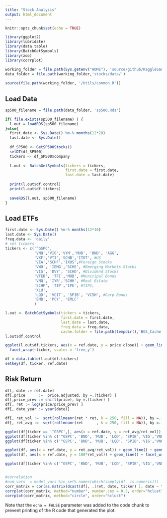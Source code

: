 ```yaml
---
title: "Stock Analysis"
output: html_document
---
```


```r
knitr::opts_chunk$set(echo = TRUE)

library(ggplot2)
library(lubridate)
library(data.table)
library(BatchGetSymbols)
library(zoo)
library(corrplot)

working_folder = file.path(Sys.getenv("HOME"), 'source/github/KaggleSandbox/')
data_folder = file.path(working_folder,'stocks/data/')
 
source(file.path(working_folder, '/Utils/common.R'))

```

## Load Data

```r

sp500_filename = file.path(data_folder, 'sp500.Rds')

if( file.exists(sp500_filename) ) {
  l.out = loadRDS(sp500_filename)
}else{
  first.date <- Sys.Date() %m-% months(12*20)
  last.date <- Sys.Date()
  
  df_SP500 <- GetSP500Stocks()
  setDT(df_SP500)
  tickers <- df_SP500$company
  
  l.out <- BatchGetSymbols(tickers = tickers,
                           first.date = first.date,
                           last.date = last.date)
  
  print(l.out$df.control)
  print(l.out$df.tickers)
  
  saveRDS(l.out, sp500_filename)
}
```

## Load ETFs

```r
first.date <- Sys.Date() %m-% months(12*10)
last.date <- Sys.Date()
freq.data <- 'daily'
# set tickers
tickers <- c('^GSPC',
             'VNQ','VIG','VYM','MUB', 'BND', 'AGG', 
             'VXF','VTI','SCHB','ITOT', #US
             'VEA','SCHF','IXUS',#Foreign Stocks
             'VWO', 'IEMG','SCHE', #Emerging Markets Stocks
             'VIG', 'DVY', 'SCHD', #Dividend Stocks
             'VTEB', 'TFI','MUB', #Municipal Bonds
             'VNQ', 'IYR','SCHH', #Real Estate
             'SCHP', 'TIP','IPE', #TIPS,
             'XLU', 
             'LQD', 'VCIT', 'SPIB', 'VCSH', #Corp Bonds
             'EMB', 'PCY', 'EMLC'
             )

l.out <- BatchGetSymbols(tickers = tickers, 
                         first.date = first.date,
                         last.date = last.date, 
                         freq.data = freq.data,
                         cache.folder = file.path(tempdir(),'BGS_Cache') ) # cache in tempdir()
l.out$df.control

ggplot(l.out$df.tickers, aes(x = ref.date, y = price.close)) + geom_line()+ 
  facet_wrap(~ticker, scales = 'free_y') 

df = data.table(l.out$df.tickers)
setkey(df, ticker, ref.date)
```

## Risk Return

```r
df[, date := ref.date]
df[,price      :=  price.adjusted, by =.(ticker) ]
df[,price_prev := shift(price), by =.(ticker) ]
df[, ret := log(price/price_prev) ]
df[, date_year := year(date)]

df[, ret_vol :=  sqrt(rollmeanr(ret * ret, k = 250, fill = NA)), by =.(ticker) ]
df[, ret_avg :=  sqrt(rollmeanr(ret      , k = 250, fill = NA)), by =.(ticker) ]

ggplot(df[ticker == '^GSPC',], aes(x = ref.date, y = ret_avg/ret_vol)) + geom_line() + geom_smooth(se = FALSE, span = 0.1, color = 'red')
ggplot(df[ticker %in% c('^GSPC', 'BND', 'MUB', 'LQD', 'SPIB','VIG','VNQ', 'XLU', 'VCSH') ,], aes(x = ref.date, y = ret_avg/ret_vol)) + geom_line() + facet_wrap(~ticker)
ggplot(df[ticker %in% c('^GSPC', 'BND', 'MUB', 'LQD', 'SPIB','VIG','VNQ', 'XLU', 'VCSH') ,], aes(x = ref.date, y = 100*ret_vol)) + geom_line() + facet_wrap(~ticker)

ggplot(df, aes(x = ref.date, y = ret_avg/ret_vol)) + geom_line() + geom_smooth(se = FALSE, span = 0.1, color = 'red') +  facet_wrap(~ticker)
ggplot(df, aes(x = ref.date, y = 100*ret_vol)) + geom_line() + facet_wrap(~ticker)

ggplot(df[ticker %in% c('^GSPC', 'BND', 'MUB', 'LQD', 'SPIB','VIG','VNQ') ], aes(x = 100*ret_vol, y = 100*ret_avg, color = ticker)) + geom_point(alpha = 0.6) + facet_wrap(~date_year)


#correlation
#num_vars  = model_vars %in_set% names(which(sapply(df, is.numeric)))
corr_matrix = cor(as.matrix(dcast(df[, .(ret, date, ticker) ], date ~ ticker, value.var = 'ret', fun.aggregate = mean)[,-1]), use="complete.obs")
corrplot(corr_matrix, method="number", number.cex = 0.5, order="hclust")
corrplot(corr_matrix, method="circle", order="hclust")

```

Note that the `echo = FALSE` parameter was added to the code chunk to prevent printing of the R code that generated the plot.
